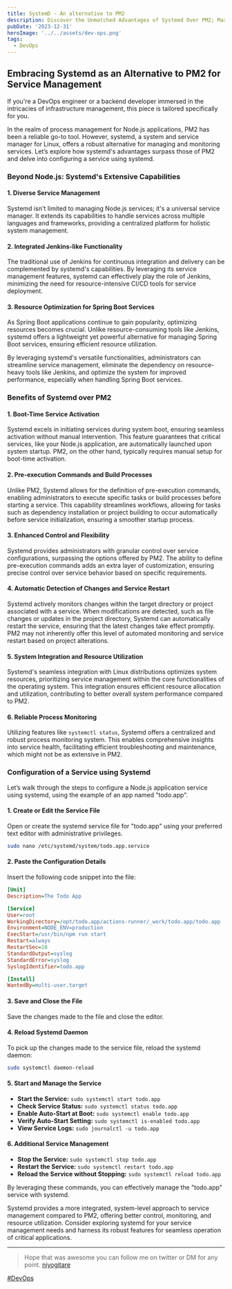 ```yaml
---
title: SystemD - An alternative to PM2
description: Discover the Unmatched Advantages of Systemd Over PM2; Maximizing Service Management Potential with Comprehensive Benefits and Detailed Configuration!
pubDate: '2023-12-31'
heroImage: '../../assets/dev-ops.png'
tags:
  - DevOps
---
```



## Embracing Systemd as an Alternative to PM2 for Service Management

If you're a DevOps engineer or a backend developer immersed in the intricacies of infrastructure management, this piece is tailored specifically for you.

In the realm of process management for Node.js applications, PM2 has been a reliable go-to tool. However, systemd, a system and service manager for Linux, offers a robust alternative for managing and monitoring services. Let’s explore how systemd's advantages surpass those of PM2 and delve into configuring a service using systemd.


### Beyond Node.js: Systemd's Extensive Capabilities

#### 1. **Diverse Service Management**
Systemd isn't limited to managing Node.js services; it's a universal service manager. It extends its capabilities to handle services across multiple languages and frameworks, providing a centralized platform for holistic system management.

#### 2. **Integrated Jenkins-like Functionality**
The traditional use of Jenkins for continuous integration and delivery can be complemented by systemd's capabilities. By leveraging its service management features, systemd can effectively play the role of Jenkins, minimizing the need for resource-intensive CI/CD tools for service deployment.

#### 3. **Resource Optimization for Spring Boot Services**
As Spring Boot applications continue to gain popularity, optimizing resources becomes crucial. Unlike resource-consuming tools like Jenkins, systemd offers a lightweight yet powerful alternative for managing Spring Boot services, ensuring efficient resource utilization.

By leveraging systemd's versatile functionalities, administrators can streamline service management, eliminate the dependency on resource-heavy tools like Jenkins, and optimize the system for improved performance, especially when handling Spring Boot services.

### Benefits of Systemd over PM2

#### 1. **Boot-Time Service Activation**
Systemd excels in initiating services during system boot, ensuring seamless activation without manual intervention. This feature guarantees that critical services, like your Node.js application, are automatically launched upon system startup. PM2, on the other hand, typically requires manual setup for boot-time activation.

#### 2. **Pre-execution Commands and Build Processes**
Unlike PM2, Systemd allows for the definition of pre-execution commands, enabling administrators to execute specific tasks or build processes before starting a service. This capability streamlines workflows, allowing for tasks such as dependency installation or project building to occur automatically before service initialization, ensuring a smoother startup process.

#### 3. **Enhanced Control and Flexibility**
Systemd provides administrators with granular control over service configurations, surpassing the options offered by PM2. The ability to define pre-execution commands adds an extra layer of customization, ensuring precise control over service behavior based on specific requirements.

#### 4. **Automatic Detection of Changes and Service Restart**
Systemd actively monitors changes within the target directory or project associated with a service. When modifications are detected, such as file changes or updates in the project directory, Systemd can automatically restart the service, ensuring that the latest changes take effect promptly. PM2 may not inherently offer this level of automated monitoring and service restart based on project alterations.

#### 5. **System Integration and Resource Utilization**
Systemd's seamless integration with Linux distributions optimizes system resources, prioritizing service management within the core functionalities of the operating system. This integration ensures efficient resource allocation and utilization, contributing to better overall system performance compared to PM2.

#### 6. **Reliable Process Monitoring**
Utilizing features like `systemctl status`, Systemd offers a centralized and robust process monitoring system. This enables comprehensive insights into service health, facilitating efficient troubleshooting and maintenance, which might not be as extensive in PM2.

### Configuration of a Service using Systemd

Let’s walk through the steps to configure a Node.js application service using systemd, using the example of an app named "todo.app".

#### 1. **Create or Edit the Service File**
Open or create the systemd service file for "todo.app" using your preferred text editor with administrative privileges. 

```bash
sudo nano /etc/systemd/system/todo.app.service
```

#### 2. **Paste the Configuration Details**
Insert the following code snippet into the file:

```ini
[Unit]
Description=The Todo App

[Service]
User=root
WorkingDirectory=/opt/todo.app/actions-runner/_work/todo.app/todo.app 
Environment=NODE_ENV=production
ExecStart=/usr/bin/npm run start
Restart=always
RestartSec=10
StandardOutput=syslog
StandardError=syslog
SyslogIdentifier=todo.app

[Install]
WantedBy=multi-user.target
```

#### 3. **Save and Close the File**
Save the changes made to the file and close the editor.

#### 4. **Reload Systemd Daemon**
To pick up the changes made to the service file, reload the systemd daemon:

```bash
sudo systemctl daemon-reload
```

#### 5. **Start and Manage the Service**
- **Start the Service:** `sudo systemctl start todo.app`
- **Check Service Status:** `sudo systemctl status todo.app`
- **Enable Auto-Start at Boot:** `sudo systemctl enable todo.app`
- **Verify Auto-Start Setting:** `sudo systemctl is-enabled todo.app`
- **View Service Logs:** `sudo journalctl -u todo.app`

#### 6. **Additional Service Management**
- **Stop the Service:** `sudo systemctl stop todo.app`
- **Restart the Service:** `sudo systemctl restart todo.app`
- **Reload the Service without Stopping:** `sudo systemctl reload todo.app`

By leveraging these commands, you can effectively manage the "todo.app" service with systemd.

Systemd provides a more integrated, system-level approach to service management compared to PM2, offering better control, monitoring, and resource utilization. Consider exploring systemd for your service management needs and harness its robust features for seamless operation of critical applications.

---

> Hope that was awesome you can follow me on twitter or DM for any point. [niyogitare](https://twitter.com/niyogitare)

[#DevOps]()

#